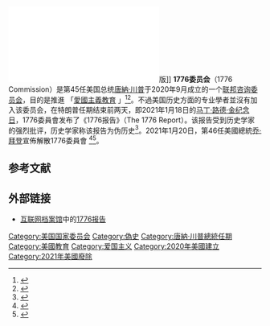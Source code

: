 [[File:The-Presidents-Advisory-1776-Commission-Final-Report.pdf|缩略图]]版]]
'''1776委员会'''（1776 Commission）是第45任美国总统[[唐納·川普|唐納·川普]]于2020年9月成立的一个[[聯邦咨询委员会|联邦咨询委员会]]，目的是推進 「[[愛國主義教育|愛國主義教育]] 」<ref>{{Cite web|title=拜登签令撤销特朗普此前成立加强爱国主义教育的“1776委员会”|url=https://finance.sina.com.cn/world/mzjj/2021-01-21/doc-ikftpnny0254291.shtml|accessdate=|author=|date=|format=|publisher=|language=|archive-date=2021-01-30|archive-url=https://web.archive.org/web/20210130074157/https://finance.sina.com.cn/world/mzjj/2021-01-21/doc-ikftpnny0254291.shtml}}</ref><ref name="NYTimes">{{Cite news|author=Crowley|first=Michael|author2=Schuessler|first2=Jennifer|date=2021-01-19|title=Trump's 1776 Commission Critiques Liberalism in Report Derided by Historians|language=en-US|work=The New York Times|url=https://www.nytimes.com/2021/01/18/us/politics/trump-1776-commission-report.html|accessdate=2021-01-19|issn=0362-4331|archive-date=2021-01-20|archive-url=https://web.archive.org/web/20210120003414/https://www.nytimes.com/2021/01/18/us/politics/trump-1776-commission-report.html|dead-url=no}}</ref>。不過美国历史方面的专业學者並沒有加入该委员会，在特朗普任期结束前两天，即2021年1月18日的[[马丁·路德·金纪念日|马丁·路德·金纪念日]]，1776委員會发布了《1776报告》（The 1776 Report）。该报告受到历史学家的强烈批评，历史学家称该报告为伪历史<ref name="WashingtonPost">{{Cite news|author=Gillian Brockell|first=|date=January 19, 2021|title='A hack job,' 'outright lies': Trump commission’s ‘1776 Report’ outrages historians|work=The Washington Post|url=https://www.washingtonpost.com/history/2021/01/19/1776-report-historians-trump/|accessdate=|archive-date=2021-01-20|archive-url=https://web.archive.org/web/20210120170149/https://www.washingtonpost.com/history/2021/01/19/1776-report-historians-trump/|dead-url=no}}</ref>。2021年1月20日，第46任美國總統[[乔·拜登|乔·拜登]]宣佈解散1776委員會 <ref name="Shear">{{Cite web|title=On Day 1, Biden Moves to Undo Trump's Legacy|url=https://www.nytimes.com/2021/01/20/us/politics/biden-executive-action.html|accessdate=January 20, 2021|author=Shear|date=January 20, 2021|first=Michael D.|authorlink=Michael D. Shear|work=[[New_York_Times|New York Times]]|archive-date=2021-01-20|archive-url=https://web.archive.org/web/20210120193829/https://www.nytimes.com/2021/01/20/us/politics/biden-executive-action.html|dead-url=no}}</ref><ref>{{Cite web |url=https://www.whitehouse.gov/briefing-room/presidential-actions/2021/01/20/executive-order-advancing-racial-equity-and-support-for-underserved-communities-through-the-federal-government/ |title=Executive Order On Advancing Racial Equity and Support for Underserved Communities Through the Federal Government |accessdate=2021-01-22 |archive-date=2021-01-21 |archive-url=https://web.archive.org/web/20210121170355/https://www.whitehouse.gov/briefing-room/presidential-actions/2021/01/20/executive-order-advancing-racial-equity-and-support-for-underserved-communities-through-the-federal-government/ |dead-url=no }}</ref>。

==参考文献==
{{reflist}}

== 外部链接 ==
* [[互联网档案馆|互联网档案馆]]中的[[iarchive:the-presidents-advisory-1776-commission-final-report_20210120|1776报告]]

[[Category:美国国家委员会|Category:美国国家委员会]]
[[Category:偽史|Category:偽史]]
[[Category:唐納·川普總統任期|Category:唐納·川普總統任期]]
[[Category:美國教育|Category:美國教育]]
[[Category:爱国主义|Category:爱国主义]]
[[Category:2020年美國建立|Category:2020年美國建立]]
[[Category:2021年美國廢除|Category:2021年美國廢除]]